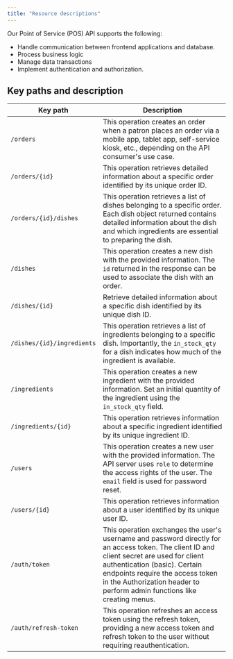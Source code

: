 ```yaml
---
title: "Resource descriptions"
---
```


Our Point of Service (POS) API supports the following:

- Handle communication between frontend applications and database.
- Process business logic
- Manage data transactions
- Implement authentication and authorization.

## Key paths and description

| Key path | Description |
| --- | --- |
| `/orders` | This operation creates an order when a patron places an order via a mobile app, tablet app, self-service kiosk, etc., depending on the API consumer's use case. |
| `/orders/{id}` | This operation retrieves detailed information about a specific order identified by its unique order ID. |
| `/orders/{id}/dishes` | This operation retrieves a list of dishes belonging to a specific order. Each dish object returned contains detailed information about the dish and which ingredients are essential to preparing the dish. |
| `/dishes` | This operation creates a new dish with the provided information. The `id` returned in the response can be used to associate the dish with an order. |
| `/dishes/{id}` | Retrieve detailed information about a specific dish identified by its unique dish ID. |
| `/dishes/{id}/ingredients` | This operation retrieves a list of ingredients belonging to a specific dish. Importantly, the `in_stock_qty` for a dish indicates how much of the ingredient is available. |
| `/ingredients` | This operation creates a new ingredient with the provided information. Set an initial quantity of the ingredient using the `in_stock_qty` field. |
| `/ingredients/{id}` | This operation retrieves information about a specific ingredient identified by its unique ingredient ID. |
| `/users` | This operation creates a new user with the provided information. The API server uses `role` to determine the access rights of the user. The `email` field is used for password reset. |
| `/users/{id}` | This operation retrieves information about a user identified by its unique user ID. |
| `/auth/token` | This operation exchanges the user's username and password directly for an access token. The client ID and client secret are used for client authentication (basic). Certain endpoints require the access token in the Authorization header to perform admin functions like creating menus. |
| `/auth/refresh-token` | This operation refreshes an access token using the refresh token, providing a new access token and refresh token to the user without requiring reauthentication. |
